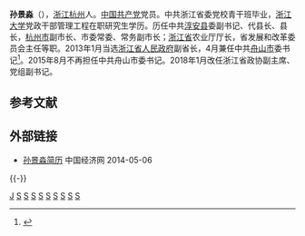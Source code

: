 '''孙景淼'''（{{bd|1958年|3月||catIdx=S孙}}），[[浙江|浙江]][[杭州|杭州]]人。[[中国共产党|中国共产党]]党员。中共浙江省委党校青干班毕业，[[浙江大学|浙江大学]]党政干部管理工程在职研究生学历。历任中共[[淳安县|淳安县]]委副书记、代县长、县长，[[杭州市|杭州市]]副市长、市委常委、常务副市长；[[浙江省|浙江省]]农业厅厅长，省发展和改革委员会主任等职。2013年1月当选[[浙江省人民政府|浙江省人民政府]]副省长，4月兼任中共[[舟山市|舟山市]]委书记<ref>{{cite web|accessdate=2013-05-01|url=http://www.chinadaily.com.cn/micro-reading/politics/2013-02-05/content_8218566.html|title=孙景淼任舟山市委书记|publisher=[[中国日报|中国日报]]|archive-url=https://web.archive.org/web/20130225085223/http://www.chinadaily.com.cn/micro-reading/politics/2013-02-05/content_8218566.html|archive-date=2013-02-25|dead-url=yes}}</ref>。2015年8月不再担任中共舟山市委书记。2018年1月改任浙江省政协副主席、党组副书记。

==参考文献==
{{reflist|3}}
==外部链接==
*[http://district.ce.cn/zt/rwk/sf/zj/rs/201206/25/t20120625_23434971.shtml 孙景淼简历] {{Wayback|url=http://district.ce.cn/zt/rwk/sf/zj/rs/201206/25/t20120625_23434971.shtml |date=20160304210323 }} 中国经济网 2014-05-06
{{-}}
{{start box}}
{{s-ppo|cpc}}
{{s-before|[[梁黎明|梁黎明]]}}
{{s-title|[[中国共产党舟山市委员会|中国共产党舟山市委员会]]书记|2013年2月—2015年8月}}
{{s-after|[[周江勇|周江勇]]}}
{{s-gov|prc}}
{{s-before|[[厉志海|厉志海]]}}
{{s-title|[[浙江省发展和改革委员会|浙江省发展和改革委员会]]主任|2011年3月—2013年1月}}
{{s-after|[[谢力群|谢力群]]}}
{{s-before|[[程渭山|程渭山]]}}
{{s-title|[[浙江省农业厅|浙江省农业厅]]厅长|2008年2月—2011年3月}}
{{s-after|[[史济锡|史济锡]]}}
{{end box}}

[[Category:孙姓|J]]
[[Category:杭州人|S]]
[[Category:香港理工大学校友|S]]
[[Category:中国共产党党员_(1982年入党)|S]]
[[Category:淳安县人民政府县长|S]]
[[Category:杭州市人民政府副市长|S]]
[[Category:浙江省发展和改革委员会主任|S]]
[[Category:浙江省人民政府副省长|S]]
[[Category:中共舟山市委书记|S]]
[[Category:浙江省政協副主席|S]]
